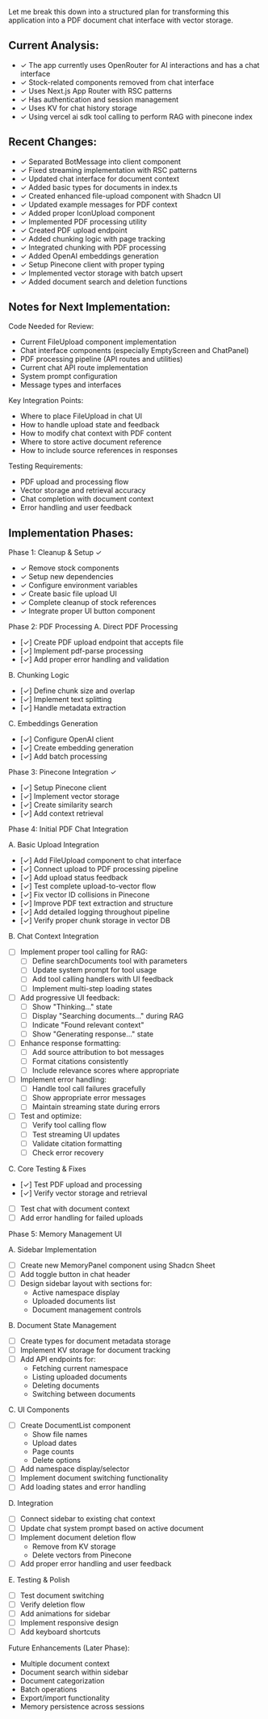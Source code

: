 Let me break this down into a structured plan for transforming this application into a PDF document chat interface with vector storage.

## Current Analysis:

- ✓ The app currently uses OpenRouter for AI interactions and has a chat interface
- ✓ Stock-related components removed from chat interface
- ✓ Uses Next.js App Router with RSC patterns
- ✓ Has authentication and session management
- ✓ Uses KV for chat history storage
- ✓ Using vercel ai sdk tool calling to perform RAG with pinecone index

## Recent Changes:

- ✓ Separated BotMessage into client component
- ✓ Fixed streaming implementation with RSC patterns
- ✓ Updated chat interface for document context
- ✓ Added basic types for documents in index.ts
- ✓ Created enhanced file-upload component with Shadcn UI
- ✓ Updated example messages for PDF context
- ✓ Added proper IconUpload component
- ✓ Implemented PDF processing utility
- ✓ Created PDF upload endpoint
- ✓ Added chunking logic with page tracking
- ✓ Integrated chunking with PDF processing
- ✓ Added OpenAI embeddings generation
- ✓ Setup Pinecone client with proper typing
- ✓ Implemented vector storage with batch upsert
- ✓ Added document search and deletion functions

## Notes for Next Implementation:

Code Needed for Review:
- Current FileUpload component implementation
- Chat interface components (especially EmptyScreen and ChatPanel)
- PDF processing pipeline (API routes and utilities)
- Current chat API route implementation
- System prompt configuration
- Message types and interfaces

Key Integration Points:
- Where to place FileUpload in chat UI
- How to handle upload state and feedback
- How to modify chat context with PDF content
- Where to store active document reference
- How to include source references in responses

Testing Requirements:
- PDF upload and processing flow
- Vector storage and retrieval accuracy
- Chat completion with document context
- Error handling and user feedback

## Implementation Phases:

Phase 1: Cleanup & Setup ✓

- ✓ Remove stock components
- ✓ Setup new dependencies
- ✓ Configure environment variables
- ✓ Create basic file upload UI
- ✓ Complete cleanup of stock references
- ✓ Integrate proper UI button component

Phase 2: PDF Processing
A. Direct PDF Processing

- [✓] Create PDF upload endpoint that accepts file
- [✓] Implement pdf-parse processing
- [✓] Add proper error handling and validation

B. Chunking Logic

- [✓] Define chunk size and overlap
- [✓] Implement text splitting
- [✓] Handle metadata extraction

C. Embeddings Generation

- [✓] Configure OpenAI client
- [✓] Create embedding generation
- [✓] Add batch processing

Phase 3: Pinecone Integration ✓

- [✓] Setup Pinecone client
- [✓] Implement vector storage
- [✓] Create similarity search
- [✓] Add context retrieval

Phase 4: Initial PDF Chat Integration

A. Basic Upload Integration
- [✓] Add FileUpload component to chat interface
- [✓] Connect upload to PDF processing pipeline
- [✓] Add upload status feedback
- [✓] Test complete upload-to-vector flow
- [✓] Fix vector ID collisions in Pinecone
- [✓] Improve PDF text extraction and structure
- [✓] Add detailed logging throughout pipeline
- [✓] Verify proper chunk storage in vector DB

B. Chat Context Integration
- [ ] Implement proper tool calling for RAG:
  - [ ] Define searchDocuments tool with parameters
  - [ ] Update system prompt for tool usage
  - [ ] Add tool calling handlers with UI feedback
  - [ ] Implement multi-step loading states
- [ ] Add progressive UI feedback:
  - [ ] Show "Thinking..." state
  - [ ] Display "Searching documents..." during RAG
  - [ ] Indicate "Found relevant context"
  - [ ] Show "Generating response..." state
- [ ] Enhance response formatting:
  - [ ] Add source attribution to bot messages
  - [ ] Format citations consistently
  - [ ] Include relevance scores where appropriate
- [ ] Implement error handling:
  - [ ] Handle tool call failures gracefully
  - [ ] Show appropriate error messages
  - [ ] Maintain streaming state during errors
- [ ] Test and optimize:
  - [ ] Verify tool calling flow
  - [ ] Test streaming UI updates
  - [ ] Validate citation formatting
  - [ ] Check error recovery

C. Core Testing & Fixes
- [✓] Test PDF upload and processing
- [✓] Verify vector storage and retrieval
- [ ] Test chat with document context
- [ ] Add error handling for failed uploads

Phase 5: Memory Management UI

A. Sidebar Implementation
- [ ] Create new MemoryPanel component using Shadcn Sheet
- [ ] Add toggle button in chat header
- [ ] Design sidebar layout with sections for:
  - Active namespace display
  - Uploaded documents list
  - Document management controls

B. Document State Management
- [ ] Create types for document metadata storage
- [ ] Implement KV storage for document tracking
- [ ] Add API endpoints for:
  - Fetching current namespace
  - Listing uploaded documents
  - Deleting documents
  - Switching between documents

C. UI Components
- [ ] Create DocumentList component
  - Show file names
  - Upload dates
  - Page counts
  - Delete options
- [ ] Add namespace display/selector
- [ ] Implement document switching functionality
- [ ] Add loading states and error handling

D. Integration
- [ ] Connect sidebar to existing chat context
- [ ] Update chat system prompt based on active document
- [ ] Implement document deletion flow
  - Remove from KV storage
  - Delete vectors from Pinecone
- [ ] Add proper error handling and user feedback

E. Testing & Polish
- [ ] Test document switching
- [ ] Verify deletion flow
- [ ] Add animations for sidebar
- [ ] Implement responsive design
- [ ] Add keyboard shortcuts

Future Enhancements (Later Phase):
- Multiple document context
- Document search within sidebar
- Document categorization
- Batch operations
- Export/import functionality
- Memory persistence across sessions
